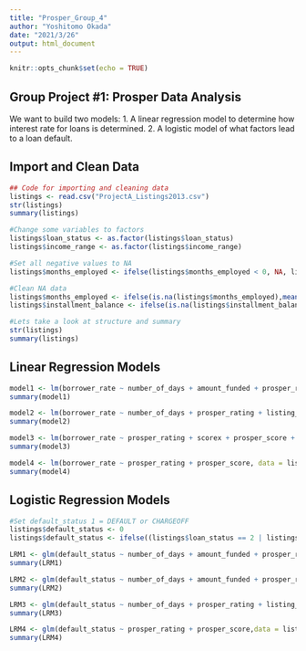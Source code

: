 ```yaml
---
title: "Prosper_Group_4"
author: "Yoshitomo Okada"
date: "2021/3/26"
output: html_document
---
```


```r
knitr::opts_chunk$set(echo = TRUE)
```

## Group Project #1: Prosper Data Analysis 
We want to build two models:
 1. A linear regression model to determine how interest rate for loans is determined. 
 2. A logistic model of what factors lead to a loan default.

## Import and Clean Data
```r
## Code for importing and cleaning data
listings <- read.csv("ProjectA_Listings2013.csv")
str(listings)
summary(listings)

#Change some variables to factors
listings$loan_status <- as.factor(listings$loan_status)
listings$income_range <- as.factor(listings$income_range)

#Set all negative values to NA
listings$months_employed <- ifelse(listings$months_employed < 0, NA, listings$months_employed)

#Clean NA data
listings$months_employed <- ifelse(is.na(listings$months_employed),mean(listings$months_employed,na.rm = TRUE),listings$months_employed)
listings$installment_balance <- ifelse(is.na(listings$installment_balance),mean(listings$installment_balance,na.rm = TRUE),listings$installment_balance)

#Lets take a look at structure and summary
str(listings)
summary(listings)

```

## Linear Regression Models
```r
model1 <- lm(borrower_rate ~ number_of_days + amount_funded + prosper_rating + listing_term + scorex + prosper_score + listing_category_id + income_range_description + stated_monthly_income + employment_status_description + months_employed + current_delinquencies + delinquencies_last7_years + bankcard_utilization + delinquencies_over30_days + is_homeowner, data = listings)
summary(model1)

model2 <- lm(borrower_rate ~ number_of_days + prosper_rating + listing_term + scorex + prosper_score + listing_category_id + stated_monthly_income + employment_status_description + current_delinquencies + bankcard_utilization + delinquencies_over30_days + is_homeowner, data = listings)
summary(model2)

model3 <- lm(borrower_rate ~ prosper_rating + scorex + prosper_score + employment_status_description, data = listings)
summary(model3)

model4 <- lm(borrower_rate ~ prosper_rating + prosper_score, data = listings)
summary(model4)
```

## Logistic Regression Models
```r
#Set default_status 1 = DEFAULT or CHARGEOFF
listings$default_status <- 0
listings$default_status <- ifelse((listings$loan_status == 2 | listings$loan_status == 3), 1, listings$default_status)

LRM1 <- glm(default_status ~ number_of_days + amount_funded + prosper_rating + listing_term + scorex + prosper_score + listing_category_id + income_range_description + stated_monthly_income + employment_status_description + months_employed + current_delinquencies + delinquencies_last7_years + bankcard_utilization + delinquencies_over30_days + is_homeowner,data = listings, family = "binomial")
summary(LRM1)

LRM2 <- glm(default_status ~ number_of_days + amount_funded + prosper_rating + listing_term + scorex + prosper_score + listing_category_id +employment_status_description + current_delinquencies + delinquencies_last7_years + bankcard_utilization + delinquencies_over30_days,data = listings, family = "binomial")
summary(LRM2)

LRM3 <- glm(default_status ~ number_of_days + prosper_rating + listing_term + scorex + prosper_score + listing_category_id +employment_status_description + delinquencies_last7_years + bankcard_utilization,data = listings, family = "binomial")
summary(LRM3)

LRM4 <- glm(default_status ~ prosper_rating + prosper_score,data = listings, family = "binomial")
summary(LRM4)
```





